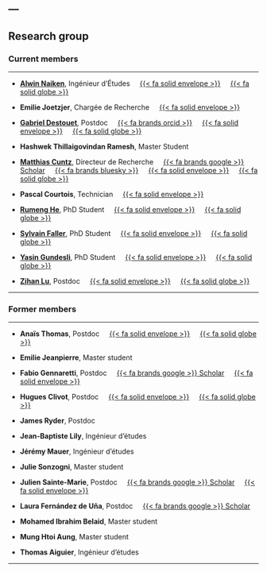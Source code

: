 ---
---

## Research group

### Current members

<hr>

- [**Alwin Naiken**](alwin_naiken.qmd), Ingénieur d'Études &nbsp; &nbsp; <a href="mailto:alwin.naiken@inrae.fr">{{< fa solid envelope >}}</a> &nbsp; &nbsp; [{{< fa solid globe >}}](alwin_naiken.qmd)

- **Emilie Joetzjer**, Chargée de Recherche &nbsp; &nbsp; <a href="mailto:emilie.joetzjer@inrae.fr">{{< fa solid envelope >}}</a>

- [**Gabriel Destouet**](gabriel_destouet.qmd), Postdoc &nbsp; &nbsp; [{{< fa brands orcid >}}](https://orcid.org/0000-0001-5402-126X) &nbsp; &nbsp; <a href="mailto:gabriel.destouet@inrae.fr">{{< fa solid envelope >}}</a> &nbsp; &nbsp; [{{< fa solid globe >}}](gabriel_destouet.qmd)

- **Hashwek Thillaigovindan Ramesh**, Master Student

- [**Matthias Cuntz**](matthias_cuntz.qmd), Directeur de Recherche &nbsp; &nbsp; [{{< fa brands google >}} Scholar](https://scholar.google.com/citations?user=s93VuhMAAAAJ) &nbsp; &nbsp; [{{< fa brands bluesky >}}](https://bsky.app/profile/mcuntz.bsky.social) &nbsp; &nbsp; <a href="mailto:matthias.cuntz@inrae.fr">{{< fa solid envelope >}}</a> &nbsp; &nbsp; [{{< fa solid globe >}}](matthias_cuntz.qmd)

- **Pascal Courtois**, Technician &nbsp; &nbsp; <a href="mailto:pascal.courtois@inrae.fr">{{< fa solid envelope >}}</a>

- [**Rumeng He**](rumeng_he.qmd), PhD Student &nbsp; &nbsp; <a href="mailto:rumeng.he@inrae.fr">{{< fa solid envelope >}}</a> &nbsp; &nbsp; [{{< fa solid globe >}}](rumeng_he.qmd)

- [**Sylvain Faller**](sylvain_faller.qmd), PhD Student &nbsp; &nbsp; <a href="mailto:sylvain.faller@inrae.fr">{{< fa solid envelope >}}</a> &nbsp; &nbsp; [{{< fa solid globe >}}](sylvain_faller.qmd)

- [**Yasin Gundesli**](yasin_gundesli.qmd), PhD Student &nbsp; &nbsp; <a href="mailto:yasin.gundesli@inrae.fr">{{< fa solid envelope >}}</a> &nbsp; &nbsp; [{{< fa solid globe >}}](yasin_gundesli.qmd)

- [**Zihan Lu**](zihan_lu.qmd), Postdoc &nbsp; &nbsp; <a href="mailto:zihan.lu@inrae.fr">{{< fa solid envelope >}}</a> &nbsp; &nbsp; [{{< fa solid globe >}}](zihan_lu.qmd)

<hr>

### Former members

<hr>

- **Anaïs Thomas**, Postdoc &nbsp; &nbsp; <a href="mailto:anais.grosjean@univ-lorraine.fr">{{< fa solid envelope >}}</a> &nbsp; &nbsp; [{{< fa solid globe >}}](https://www.lae.univ-lorraine.fr/fr/membre/anais-thomas)

- **Emilie Jeanpierre**, Master student

- **Fabio Gennaretti**, Postdoc &nbsp; &nbsp; [{{< fa brands google >}} Scholar](https://scholar.google.com/citations?user=oxRo7KkAAAAJ) &nbsp; &nbsp; <a href="mailto:f.gennaretti@univpm.it">{{< fa solid envelope >}}</a>

- **Hugues Clivot**, Postdoc &nbsp; &nbsp; <a href="mailto:hugues.clivot@univ-reims.fr">{{< fa solid envelope >}}</a> &nbsp; &nbsp; [{{< fa solid globe >}}](https://fare.nancy.hub.inrae.fr/trombinoscope/personnel-permanent/clivot-hugues)

- **James Ryder**, Postdoc

- **Jean-Baptiste Lily**, Ingénieur d'études

- **Jérémy Mauer**, Ingénieur d'études

- **Julie Sonzogni**, Master student

- **Julien Sainte-Marie**, Postdoc &nbsp; &nbsp; [{{< fa brands google >}} Scholar](https://scholar.google.com.au/citations?user=8RL87RsAAAAJ) &nbsp; &nbsp; <a href="mailto:julien.sainte-marie@agroparistech.fr">{{< fa solid envelope >}}</a>

- **Laura Fernández de Uña**, Postdoc &nbsp; &nbsp; [{{< fa brands google >}} Scholar](https://scholar.google.es/citations?user=u1J5Jz8AAAAJ)

- **Mohamed Ibrahim Belaid**, Master student

- **Mung Htoi Aung**, Master student

- **Thomas Aiguier**, Ingénieur d'études

<hr>
